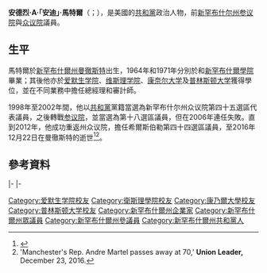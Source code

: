{{多個問題|
{{Expand|time=2017-02-25T15:03:20+00:00}}
{{请求翻译|time=2017-02-25T15:03:20+00:00}}
}}
{{Infobox Officeholder
|name	          = 安德烈·馬特爾
|image            = 
|native_name      = Andre Martel
|native_name_lang = en
|caption        = 
|state_house    = 新罕布什尔州
|district       = 希爾斯伯勒第四十四
|term_start     = 2012年11月
|term_end       = 2016年12月22日
|predecessor    = 選區創立
|successor      = 空缺
|state_senate1  = 新罕布什尔州
|district1      = 十八
|term_start1    = 2003年1月3日
|term_end1      = 2007年1月3日
|predecessor1   = [[丹尼爾·P·奧尼爾|丹尼爾·P·奧尼爾]]
|successor1     = {{le|貝特西·德弗里斯|Betsi DeVries}}
|state_house2   = 新罕布什尔州
|district2      = 第四十五
|term_start2    = 1998年
|term_end2      = 2000年
|predecessor2   = 
|successor2     = 
|birth_date     = {{birth date|1946|12|16}}
|birth_place    = [[美国|美国]][[新罕布什爾州|新罕布什爾州]][[曼徹斯特_(新罕布什爾州)|曼徹斯特]]
|death_date     = {{death date and age|2016|12|22|1946|12|16}}
|death_place    = 美国新罕布什爾州曼徹斯特
|party          = [[共和黨_(美國)|共和黨]]
|spouse         = 西蒙娜（Simone）
|children       = 5
|alma_mater     = [[南新罕布什爾大學|新罕布什爾學院]]<br>[[普林斯顿大学|普林斯顿大学]]
|occupation     =
|signature      = 
|website        = 
}}

'''安德烈·A·「安迪」·馬特爾'''（{{lang-en|Andre A. "Andy" Martel}}；{{bd|1946年|12月16日|2016年|12月22日}}），是美國的[[共和黨_(美國)|共和黨]]政治人物，前[[新罕布什尔州参议院|新罕布什尔州参议院]]與[[新罕布什尔州众议院|众议院]]議員。

==生平==
馬特爾於[[新罕布什爾州|新罕布什爾州]][[曼徹斯特_(新罕布什爾州)|曼徹斯特]]出生，1964年和1971年分別於{{le|三一高中 (新罕布什爾州曼徹斯特)|Trinity High School (Manchester, New Hampshire)|布拉德利主教高中}}和[[南新罕布什爾大學|新罕布什爾學院]]畢業；其後他亦於[[爱默生学院|爱默生学院]]、[[维斯理学院|维斯理学院]]、[[康奈尔大学|康奈尔大学]]及[[普林斯顿大学|普林斯顿大学]]獲得學位，並在不同業務中擔任總經理和審計師。

1998年至2002年間，他以[[共和黨_(美國)|共和黨]]黨籍當選為新罕布什尔州众议院第四十五選區代表議員，之後轉戰[[新罕布什尔州参议院|参议院]]，並當選為第十八選區議員，但在2006年連任失敗。直到2012年，他成功重返州众议院，擔任希爾斯伯勒第四十四選區議員，至2016年12月22日在曼徹斯特的{{le|天主教醫療中心|Catholic Medical Center}}逝世<ref>{{Cite web |url=http://www.legacy.com/obituaries/name/andre-martel-obituary?pid=1000000183194114 |title=Andre Martel-obituary |access-date=2017-02-25 |archive-date=2018-06-15 |archive-url=https://web.archive.org/web/20180615055543/https://www.legacy.com/obituaries/name/andre-martel-obituary?pid=1000000183194114 |dead-url=no }}</ref><ref>'Manchester's Rep. Andre Martel passes away at 70,' '''Union Leader,''' December 23, 2016.</ref>。

==參考資料==
{{reflist}}

{{s-start}}
{{s-par|us-nh-hs}}
{{s-bef|before=不詳}}
{{s-ttl|title=新罕布什爾州眾議院第四十五選區<br>[[新罕布什尔州众议院|眾議院議員]]|years=1998年－2002年}}
{{s-aft|after=不詳}}
|-
{{s-new}}
{{s-ttl|title=新罕布什爾州眾議院希爾斯伯勒第四十四選區<br>[[新罕布什尔州众议院|眾議院議員]]|years=2012年－2016年|alongside={{le|喬治·蘭伯特 (美國政治人物)|George Lambert (American politician)|喬治·蘭伯特}}、[[馬克·普羅克斯|馬克·普羅克斯]]}}
{{s-vacant}}
|-
{{s-par|us-nh-sen}}
{{s-bef|before=[[丹尼爾·P·奧尼爾|丹尼爾·P·奧尼爾]]}}
{{s-ttl|title=新罕布什爾州參議院第十八選區<br>[[新罕布什尔州参议院|參議院議員]]|years=2003年－2007年}}
{{s-aft|after={{le|貝特西·德弗里斯|Betsi DeVries}}}}
{{s-end}}

{{authority control}}
{{DEFAULTSORT:Martel, Andre}}
[[Category:爱默生学院校友|Category:爱默生学院校友]]
[[Category:衛斯理學院校友|Category:衛斯理學院校友]]
[[Category:康乃爾大學校友|Category:康乃爾大學校友]]
[[Category:普林斯顿大学校友|Category:普林斯顿大学校友]]
[[Category:新罕布什爾州企業家|Category:新罕布什爾州企業家]]
[[Category:新罕布什爾州眾議員|Category:新罕布什爾州眾議員]]
[[Category:新罕布什爾州參議員|Category:新罕布什爾州參議員]]
[[Category:新罕布什爾州共和黨人|Category:新罕布什爾州共和黨人]]